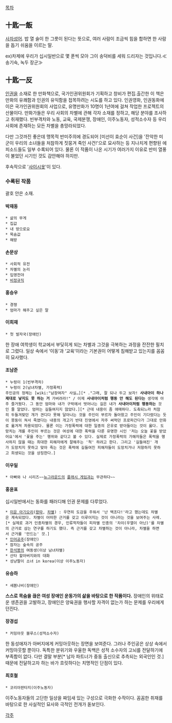 [[목차]]

== 十匙一飯 ==
[[사자성어]].
밥 열 술이 한 그릇이 된다는 뜻으로, 여러 사람이 조금씩 힘을 합하면 한 사람을 돕기 쉬움을 이르는 말. 

ex)차제에 우리가 십시일반으로 몇 푼씩 모아 그이 송덕비를 세워 드리자는 것입니다.≪송기숙, 녹두 장군≫ 

== 十匙一反 ==
[[인권]]을 소재로 한 만화책으로, 국가인권위원회가 기획하고 창비가 편집.출간한 이 책은 만화의 유쾌함과 인권의 유익함을 접목하려는 시도를 하고 있다. 인권영화, 인권동화에 이은 국가인권위원회의 사업으로, 유명만화가 10명이 1년여에 걸쳐 작업한 프로젝트의 산물이다. 만화가들은 우리 사회의 차별에 관해 각자 소재를 정하고, 해당 분야를 조사하고 취재했다. 빈부격차와 노동, 교육, 국제분쟁, 장애인, 이주노동자, 성적소수자 등 우리 사회에 존재하는 모든 차별을 총망라되었다.

다만 그것까진 좋은데 맹목적 반미주의에 경도되어 [미선이 효순이 사건]을 '잔악한 미군이 우리의 소녀들을 처참하게 짓뭉겨 죽인 사건!'으로 묘사하는 등 지나치게 편향된 에피소드들도 일부 수록되어 있다. 물론 이 작품이 나온 시기가 여러가지 이유로 반미 열풍이 불었던 시기인 것도 감안해야 하지만.

후속작으로 '[[사이시옷]]'이 있다.

=== 수록된 작품 ===
괄호 안은 소재. 

==== 박재동 ====
 * 삶의 무게
 * 집값
 * 내 방으로요
 * 목숨값
 * 해방

==== 손문상 ====
 * 사회적 유전
 * 차별의 논리
 * 입영전야
 * [[비정규직]]

==== 홍승우 ====
 * 경쟁
 * 엄마가 해주고 싶은 말

==== 이희재 ====
 * 첫 발자국(장애인)

한 장애 여학생이 학교에서 부딪히게 되는 차별과 그것을 극복하는 과정을 잔잔한 필치로 그렸다. 일상 속에서 ‘이동’과 ‘교육’이라는 기본권이 어떻게 침해받고 있는지를 꼼꼼히 묘사했다.

==== 조남준 ====
 * 누렁이 1(빈부격차)
 * 누렁이 2(남녀차별, 가정폭력)
 주인공의 정체는 [wiki:"남장여자" 사실…][* ."그래, 잘 되나 두고 보자! '''사내아이 하나 제대로 낳지도 못 하는 거''' 가버려라!" / 이제 '''사내아이처럼 행동 안 해도 된다는''' 생각에 아주 즐거웠다. 그 동안 엄마와 내가 구박에서 벗어나는 길은 내가 '''사내아이처럼 행동하는''' 것인 줄 알았다. 엄마는 길들여지지 않았다.][* 근데 내용이 좀 애매하다. 도축되느라 처참히 두들겨맞던 개가 견디다 못해 달아나는 것을 주인이 부르자 돌아왔고 주인이 기다렸다는 듯이 몽둥이 쳐서 죽였다는 내용의 개고기 반대 진영에서 자주 써먹던 프로파간다가 그대로 만화로 옮겨져 차용되었다. 물론 이는 가정폭력에 대한 일종의 은유로 받아들이는 것이 옳다. 도망치는 개를 주인이 부르는 것은 여성에 대한 폭력을 다룬 유명한 시인 '저는 오늘 꽃을 받았어요'에서 '꽃을 주는' 행위와 같다고 볼 수 있다. 실제로 가정폭력의 가해자들은 폭력을 행사하지 않을 때는 최대한 피해자에게 잘해주는 '척' 하려고 한다. 그리고 '길들여진' 개가 도망치지 못하고 맞아 죽는 것은 폭력에 길들여진 피해자들이 도망치거나 저항하지 못하고 희생되는 것을 상징한다.]

==== 이우일 ====
 * 아빠와 나 시리즈~~[[뉴그라운드]]의 [[플래시 게임]]과는 무관하다~~

==== 홍윤표 ====
십시일반에서는 동화를 패러디해 인권 문제를 다루었다.

 * [[미운 오리 새끼|미운 아기오리]]([[왕따]], [[차별]]) : 우연히 도감을 주워서 '난 백조다!'라고 했는데도 차별은 계속되었다. 차별이 어떠한 근거를 갖고 이루어지는 것이 아니라는 것을 보여주는 사례.[* 실제로 과거 인종차별의 경우, 인류학자들이 피차별 인종의 '차이(우열이 아닌)'를 차별의 근거로 삼는 연구를 하기도 했다. 즉 근거를 갖고 차별하는 것이 아니라, 차별을 하면서 근거를 '만드는' 것.]
 * [[인어공주]](장애인)
 * 잠자는 숲속의 공주
 * [[한석봉]]의 여동생(이상 남녀차별) 
 * 산타 할아버지와의 대화
 * 성냥팔이 소녀 in korea(이상 이주노동자)
==== 유승하 ====
 * 새봄나비(장애인)

'''스스로 목숨을 끊은 여성 장애인 운동가의 삶을 바탕으로 한 작품이다.''' 장애인의 위태로운 생존권을 고발하고, 장애인은 양육권을 행사할 자격이 없는가 하는 문제를 우리에게 던진다. 

==== 장경섭 ====
 * 커밍아웃 블루스(성적소수자)

한 동성애자가 아버지에게 커밍아웃하는 장면을 보여준다. 그러나 주인공은 상상 속에서 커밍아웃할 뿐이다. 독특한 분위기와 우울한 독백은 성적 소수자의 고뇌를 전달하기에 부족함이 없다. 다만 결말 부분[* 남자 파트너가 중동 출신으로 추측되는 외국인인 것.]때문에 전달하고자 하는 바가 흐릿하다는 치명적인 단점이 있다.

==== 최호철 ====
 * 코리아판타지(이주노동자)

이주노동자들의 고단한 일상을 짜임새 있는 구성으로 극화한 수작이다. 꼼꼼한 취재를 바탕으로 한 사실적인 묘사와 극적인 전개가 돋보인다. 

[[각주]]
